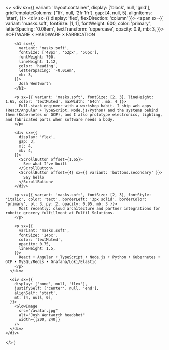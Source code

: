 
  <>
    <div sx={{
      variant: 'layout.container',
      display: ['block', null, 'grid'],
      gridTemplateColumns: ['1fr', null, '2fr 1fr'],
      gap: [4, null, 5],
      alignItems: 'start',
    }}>
      <div sx={{ display: 'flex', flexDirection: 'column' }}>
        <span sx={{
          variant: 'masks.soft',
          fontSize: [1, 1],
          fontWeight: 600,
          color: 'primary',
          letterSpacing: '0.08em',
          textTransform: 'uppercase',
          opacity: 0.9,
          mb: 3,
        }}>
          SOFTWARE × HARDWARE × FABRICATION
        </span>

        <h1 sx={{
          variant: 'masks.soft',
          fontSize: ['48px', '52px', '56px'],
          fontWeight: 700,
          lineHeight: 1.12,
          color: 'heading',
          letterSpacing: '-0.01em',
          mb: 3,
        }}>
          Josh Wentworth
        </h1>

        <p sx={{ variant: 'masks.soft', fontSize: [2, 3], lineHeight: 1.65, color: 'textMuted', maxWidth: '64ch', mb: 4 }}>
          Full-stack engineer with a workshop habit. I ship web apps (React/Angular + TypeScript, Node.js/Python) and the systems behind them (Kubernetes on GCP), and I also prototype electronics, lighting, and fabricated parts when software needs a body.
        </p>

        <div sx={{
          display: 'flex',
          gap: 3,
          mt: 4,
          mb: 4,
        }}>
          <ScrollButton offset={1.65}>
            See what I've built
          </ScrollButton>
          <ScrollButton offset={4} sx={{ variant: 'buttons.secondary' }}>
            Say hello
          </ScrollButton>
        </div>

        <p sx={{ variant: 'masks.soft', fontSize: [2, 3], fontStyle: 'italic', color: 'text', borderLeft: '3px solid', borderColor: 'primary', pl: 3, py: 2, opacity: 0.95, mb: 3 }}>
          Most recently: cloud architecture and partner integrations for robotic grocery fulfillment at Fulfil Solutions.
        </p>

        <p sx={{
          variant: 'masks.soft',
          fontSize: '14px',
          color: 'textMuted',
          opacity: 0.75,
          lineHeight: 1.5,
        }}>
          React • Angular • TypeScript • Node.js • Python • Kubernetes • GCP • MySQL/Redis • Grafana/Loki/Elastic
        </p>
      </div>

      <div sx={{
        display: ['none', null, 'flex'],
        justifySelf: ['center', null, 'end'],
        alignSelf: 'start',
        mt: [4, null, 0],
      }}>
        <GlowImage
          src="/avatar.jpg"
          alt="Josh Wentworth headshot"
          width={[200, 240]}
        />
      </div>
    </div>

  </>
)
